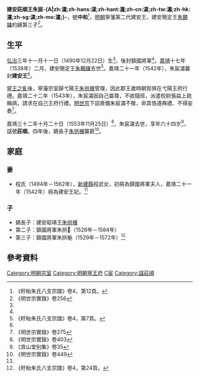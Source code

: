 '''建安莊順王朱宸-{A|zh:潚;zh-hans:㴋;zh-hant:潚;zh-cn:㴋;zh-tw:潚;zh-hk:潚;zh-sg:㴋;zh-mo:潚;}-'''{{BD|1490年|12月22日|1553年|11月25日|catIdx=Z朱}}，號'''中和'''<ref name=xy>《盱眙朱氏八支宗譜》卷4，第12頁。</ref>，[[明朝|明朝]]寧藩第二代建安王，建安簡定王[[朱覲鋉|朱覲鋉]]的嫡第三子<ref name=s256>《明世宗實錄》卷256</ref>。

==生平==
[[弘治|弘治]]三年十一月十一日（1490年12月22日）生<ref name=xy/>。後封鎮國將軍<ref name=s256/>。[[嘉靖|嘉靖]]十七年（1538年）二月，建安簡定王[[朱覲鋉|朱覲鋉]]去世<ref>《盱眙朱氏八支宗譜》卷4，第7頁。</ref>。嘉靖二十一年（1542年），朱宸潚襲封'''建安王'''<ref name=s256/>。

[[寧王之亂|寧王之亂]]後，寧藩宗室歸弋陽王[[朱拱樻|朱拱樻]]管理，因此郡王歲時朝賀俱在弋陽王府行禮。嘉靖二十二年（1543年），朱宸潚因自己屬尊，不欲隨班，派遣校尉張益上疏稱病，請求在自己王府行禮。[[明世宗|明世宗]]下詔責備朱宸潚不敬，命其恪遵典禮、不得妄奏<ref>《明世宗實錄》卷275</ref>。

嘉靖三十二年十月二十日（1553年11月25日）<ref>《明世宗實錄》卷403</ref>，朱宸潚去世，享年六十四岁<ref>《弇山堂别集》卷35</ref>，諡號'''莊順'''。四年後，嫡長子[[朱拱榐|朱拱榐]]襲爵<ref>《明世宗實錄》卷449</ref>。

==家庭==
===妻===
*程氏（1494年－1562年），[[新建縣_(北宋)|新建縣]]程武女，初冊為鎮國將軍夫人，嘉靖二十一年（1542年）冊為建安王妃。<ref name=xy/>

===子===
*嫡長子：建安昭靖王[[朱拱榐|朱拱榐]]
*第二子：鎮國將軍朱拱𭬎（1528年－1584年）
*第三子：鎮國將軍朱拱梔（1529年－1572年）<ref>《盱眙朱氏八支宗譜》卷4，第24頁。</ref>

== 參考資料 ==
{{reflist|2}}

{{s-start}}
{{s-bef|before=父簡定王[[朱覲鋉|朱覲鋉]]}}
{{s-ttl|title=[[明朝藩王列表_(寧王系)#建安國|明建安國國王]]|years=1542年－1553年}}
{{s-aft|after=子昭靖王[[朱拱榐|朱拱榐]]}}
{{end}}

[[Category:明朝宗室|Category:明朝宗室]]
[[Category:明朝寧王府|Category:明朝寧王府]]
[[Category:朱姓|C宸]]
[[Category:諡莊順|Category:諡莊順]]